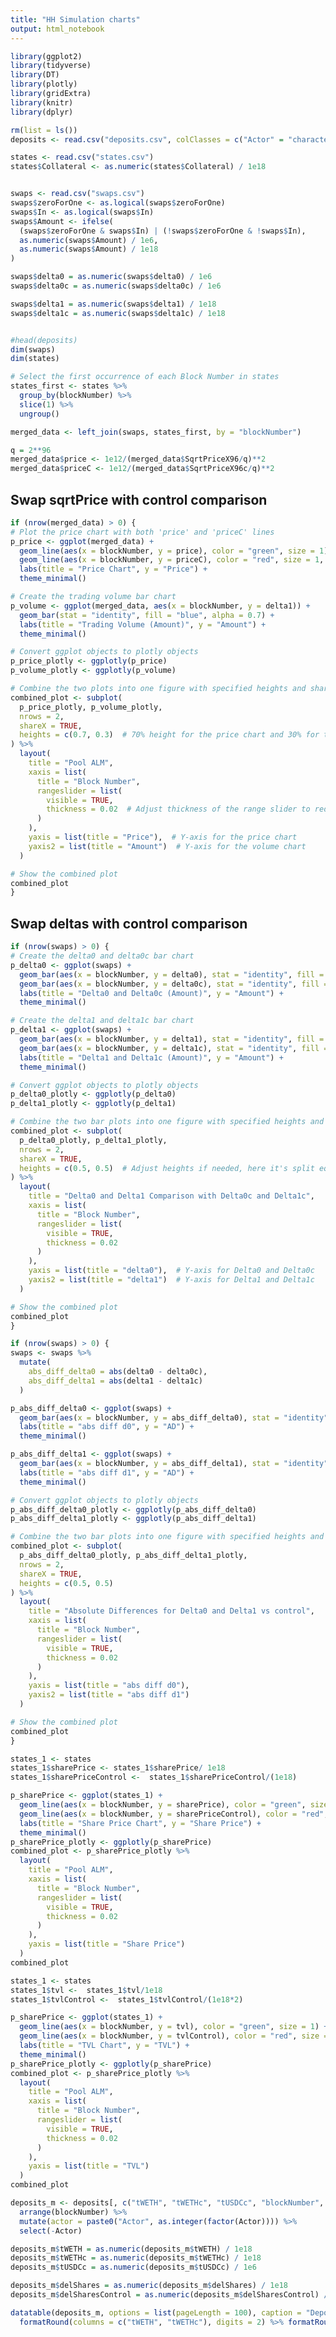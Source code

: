 ```yaml
---
title: "HH Simulation charts"
output: html_notebook
---
```



```r
library(ggplot2)
library(tidyverse)
library(DT)
library(plotly)
library(gridExtra)
library(knitr)
library(dplyr)
```


```r
rm(list = ls())
deposits <- read.csv("deposits.csv", colClasses = c("Actor" = "character"))

states <- read.csv("states.csv")
states$Collateral <- as.numeric(states$Collateral) / 1e18


swaps <- read.csv("swaps.csv")
swaps$zeroForOne <- as.logical(swaps$zeroForOne)
swaps$In <- as.logical(swaps$In)
swaps$Amount <- ifelse(
  (swaps$zeroForOne & swaps$In) | (!swaps$zeroForOne & !swaps$In),
  as.numeric(swaps$Amount) / 1e6,
  as.numeric(swaps$Amount) / 1e18
)

swaps$delta0 = as.numeric(swaps$delta0) / 1e6
swaps$delta0c = as.numeric(swaps$delta0c) / 1e6

swaps$delta1 = as.numeric(swaps$delta1) / 1e18
swaps$delta1c = as.numeric(swaps$delta1c) / 1e18


#head(deposits)
dim(swaps)
dim(states)
```

```r
# Select the first occurrence of each Block Number in states
states_first <- states %>%
  group_by(blockNumber) %>%
  slice(1) %>%
  ungroup()

merged_data <- left_join(swaps, states_first, by = "blockNumber")
```


```r
q = 2**96
merged_data$price <- 1e12/(merged_data$SqrtPriceX96/q)**2
merged_data$priceC <- 1e12/(merged_data$SqrtPriceX96c/q)**2
```


## Swap sqrtPrice with control comparison
```r
if (nrow(merged_data) > 0) {
# Plot the price chart with both 'price' and 'priceC' lines
p_price <- ggplot(merged_data) +
  geom_line(aes(x = blockNumber, y = price), color = "green", size = 1) +
  geom_line(aes(x = blockNumber, y = priceC), color = "red", size = 1, linetype = "dashed") +  # Add 'priceC' line
  labs(title = "Price Chart", y = "Price") +
  theme_minimal()

# Create the trading volume bar chart
p_volume <- ggplot(merged_data, aes(x = blockNumber, y = delta1)) +
  geom_bar(stat = "identity", fill = "blue", alpha = 0.7) +
  labs(title = "Trading Volume (Amount)", y = "Amount") +
  theme_minimal()

# Convert ggplot objects to plotly objects
p_price_plotly <- ggplotly(p_price)
p_volume_plotly <- ggplotly(p_volume)

# Combine the two plots into one figure with specified heights and shared x-axis
combined_plot <- subplot(
  p_price_plotly, p_volume_plotly,
  nrows = 2,
  shareX = TRUE,
  heights = c(0.7, 0.3)  # 70% height for the price chart and 30% for the volume chart
) %>%
  layout(
    title = "Pool ALM",
    xaxis = list(
      title = "Block Number", 
      rangeslider = list(
        visible = TRUE, 
        thickness = 0.02  # Adjust thickness of the range slider to reduce height
      )
    ),
    yaxis = list(title = "Price"),  # Y-axis for the price chart
    yaxis2 = list(title = "Amount")  # Y-axis for the volume chart
  )

# Show the combined plot
combined_plot
}
```


## Swap deltas with control comparison
```r
if (nrow(swaps) > 0) {
# Create the delta0 and delta0c bar chart
p_delta0 <- ggplot(swaps) +
  geom_bar(aes(x = blockNumber, y = delta0), stat = "identity", fill = "green", alpha = 0.7) +
  geom_bar(aes(x = blockNumber, y = delta0c), stat = "identity", fill = "orange", alpha = 0.5) +
  labs(title = "Delta0 and Delta0c (Amount)", y = "Amount") +
  theme_minimal()

# Create the delta1 and delta1c bar chart
p_delta1 <- ggplot(swaps) +
  geom_bar(aes(x = blockNumber, y = delta1), stat = "identity", fill = "blue", alpha = 0.7) +
  geom_bar(aes(x = blockNumber, y = delta1c), stat = "identity", fill = "purple", alpha = 0.5) +
  labs(title = "Delta1 and Delta1c (Amount)", y = "Amount") +
  theme_minimal()

# Convert ggplot objects to plotly objects
p_delta0_plotly <- ggplotly(p_delta0)
p_delta1_plotly <- ggplotly(p_delta1)

# Combine the two bar plots into one figure with specified heights and shared x-axis
combined_plot <- subplot(
  p_delta0_plotly, p_delta1_plotly,
  nrows = 2,
  shareX = TRUE,
  heights = c(0.5, 0.5)  # Adjust heights if needed, here it's split equally
) %>%
  layout(
    title = "Delta0 and Delta1 Comparison with Delta0c and Delta1c",
    xaxis = list(
      title = "Block Number",
      rangeslider = list(
        visible = TRUE,
        thickness = 0.02
      )
    ),
    yaxis = list(title = "delta0"),  # Y-axis for Delta0 and Delta0c
    yaxis2 = list(title = "delta1")  # Y-axis for Delta1 and Delta1c
  )

# Show the combined plot
combined_plot
}
```
```r
if (nrow(swaps) > 0) {
swaps <- swaps %>%
  mutate(
    abs_diff_delta0 = abs(delta0 - delta0c),
    abs_diff_delta1 = abs(delta1 - delta1c)
  )

p_abs_diff_delta0 <- ggplot(swaps) +
  geom_bar(aes(x = blockNumber, y = abs_diff_delta0), stat = "identity", fill = "green", alpha = 0.7) +
  labs(title = "abs diff d0", y = "AD") +
  theme_minimal()

p_abs_diff_delta1 <- ggplot(swaps) +
  geom_bar(aes(x = blockNumber, y = abs_diff_delta1), stat = "identity", fill = "blue", alpha = 0.7) +
  labs(title = "abs diff d1", y = "AD") +
  theme_minimal()

# Convert ggplot objects to plotly objects
p_abs_diff_delta0_plotly <- ggplotly(p_abs_diff_delta0)
p_abs_diff_delta1_plotly <- ggplotly(p_abs_diff_delta1)

# Combine the two bar plots into one figure with specified heights and shared x-axis
combined_plot <- subplot(
  p_abs_diff_delta0_plotly, p_abs_diff_delta1_plotly,
  nrows = 2,
  shareX = TRUE,
  heights = c(0.5, 0.5)
) %>%
  layout(
    title = "Absolute Differences for Delta0 and Delta1 vs control",
    xaxis = list(
      title = "Block Number",
      rangeslider = list(
        visible = TRUE,
        thickness = 0.02
      )
    ),
    yaxis = list(title = "abs diff d0"),
    yaxis2 = list(title = "abs diff d1")
  )

# Show the combined plot
combined_plot
}
```

```r
states_1 <- states
states_1$sharePrice <- states_1$sharePrice/ 1e18
states_1$sharePriceControl <-  states_1$sharePriceControl/(1e18)

p_sharePrice <- ggplot(states_1) +
  geom_line(aes(x = blockNumber, y = sharePrice), color = "green", size = 1) +
  geom_line(aes(x = blockNumber, y = sharePriceControl), color = "red", size = 1, linetype = "dashed") +
  labs(title = "Share Price Chart", y = "Share Price") +
  theme_minimal()
p_sharePrice_plotly <- ggplotly(p_sharePrice)
combined_plot <- p_sharePrice_plotly %>%
  layout(
    title = "Pool ALM",
    xaxis = list(
      title = "Block Number", 
      rangeslider = list(
        visible = TRUE, 
        thickness = 0.02
      )
    ),
    yaxis = list(title = "Share Price")
  )
combined_plot
```

```r
states_1 <- states
states_1$tvl <-  states_1$tvl/1e18
states_1$tvlControl <-  states_1$tvlControl/(1e18*2)

p_sharePrice <- ggplot(states_1) +
  geom_line(aes(x = blockNumber, y = tvl), color = "green", size = 1) +
  geom_line(aes(x = blockNumber, y = tvlControl), color = "red", size = 1, linetype = "dashed") +
  labs(title = "TVL Chart", y = "TVL") +
  theme_minimal()
p_sharePrice_plotly <- ggplotly(p_sharePrice)
combined_plot <- p_sharePrice_plotly %>%
  layout(
    title = "Pool ALM",
    xaxis = list(
      title = "Block Number", 
      rangeslider = list(
        visible = TRUE, 
        thickness = 0.02
      )
    ),
    yaxis = list(title = "TVL")
  )
combined_plot
```


```r
deposits_m <- deposits[, c("tWETH", "tWETHc", "tUSDCc", "blockNumber", "Actor", "delShares", "delSharesControl")] %>% 
  arrange(blockNumber) %>%
  mutate(actor = paste0("Actor", as.integer(factor(Actor)))) %>%
  select(-Actor)

deposits_m$tWETH = as.numeric(deposits_m$tWETH) / 1e18
deposits_m$tWETHc = as.numeric(deposits_m$tWETHc) / 1e18
deposits_m$tUSDCc = as.numeric(deposits_m$tUSDCc) / 1e6

deposits_m$delShares = as.numeric(deposits_m$delShares) / 1e18
deposits_m$delSharesControl = as.numeric(deposits_m$delSharesControl) / 1e18

datatable(deposits_m, options = list(pageLength = 100), caption = "Deposits Table") %>%
  formatRound(columns = c("tWETH", "tWETHc"), digits = 2) %>% formatRound(columns = c("tUSDCc", "delShares", "delSharesControl"), digits = 0)

```

